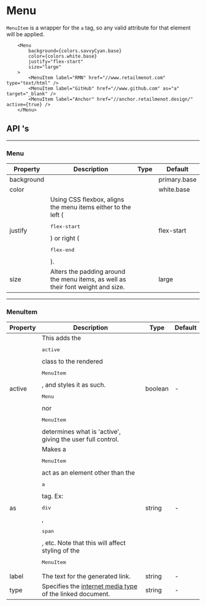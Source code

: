
# Menu

<ComponentInfo title="Menu" mode="description" />

`MenuItem` is a wrapper for the `a` tag, so any valid attribute for that element will be applied.

```tsx live
    <Menu
        background={colors.savvyCyan.base}
        color={colors.white.base}
        justify="flex-start"
        size="large"
    >
        <MenuItem label="RMN" href="//www.retailmenot.com" type="text/html" />
        <MenuItem label="GitHub" href="//www.github.com" as="a" target="_blank" />
        <MenuItem label="Anchor" href="//anchor.retailmenot.design/" active={true} />
    </Menu>
```

## API 's

---

### Menu

<table>
    <thead>
        <tr>
            <th>Property</th>
            <th>Description</th>
            <th>Type</th>
            <th>Default</th>
        </tr>
    </thead>
    <tbody>
        <tr>
            <td>background</td>
            <td>
                <ColorBlurb background gradient label="Menu" />
            </td>
            <td>
                <FormatTypes types={['string', 'rgb', 'rgba']} noInterpret />
            </td>
            <td><Link to="/theme/theme-provider#colors">primary.base</Link></td>
        </tr>
        <tr>
            <td>color</td>
            <td>
                <ColorBlurb label="Menu" />
            </td>
            <td><FormatTypes types={['string', 'rgb', 'rgba']} noInterpret /></td>
            <td><Link to="/theme/theme-provider#colors">white.base</Link></td>
        </tr>
        <tr>
            <td>justify</td>
            <td>
                Using CSS flexbox, aligns the menu items either to the left (<pre>flex-start</pre>)
                or right (<pre>flex-end</pre>).
            </td>
            <td><FormatTypes types={['flex-start', 'flex-end']} /></td>
            <td>flex-start</td>
        </tr>
        <tr>
            <td>size</td>
            <td>
                Alters the padding around the menu items, as well as their font weight and size.
            </td>
            <td><FormatTypes types={['small', 'large']} /></td>
            <td>large</td>
        </tr>
    </tbody>
</table>

---

### MenuItem

<table>
    <thead>
        <tr>
            <th>Property</th>
            <th>Description</th>
            <th>Type</th>
            <th>Default</th>
        </tr>
    </thead>
    <tbody>
        <tr>
            <td>active</td>
            <td>
                This adds the <pre>active</pre> class to the rendered <pre>MenuItem</pre>, and
                styles it as such. <pre>Menu</pre> nor <pre>MenuItem</pre> determines what is
                'active', giving the user full control.
            </td>
            <td>
                boolean
            </td>
            <td>-</td>
        </tr>
        <tr>
            <td>as</td>
            <td>
                Makes a <pre>MenuItem</pre> act as an element other than the <pre>a</pre> tag. Ex:
                <pre>div</pre>, <pre>span</pre>, etc. Note that this will affect styling of the
                <pre>MenuItem</pre>
            </td>
            <td>string</td>
            <td>-</td>
        </tr>
        <tr>
            <td>label</td>
            <td>
                The text for the generated link.
            </td>
            <td>string</td>
            <td>-</td>
        </tr>
        <tr>
            <td>type</td>
            <td>
                Specifies the <a href="http://www.htmlquick.com/reference/mime-types.html" target="_blank">internet media type</a> of
                the linked document.
            </td>
            <td>string</td>
            <td>-</td>
        </tr>
    </tbody>
</table>
